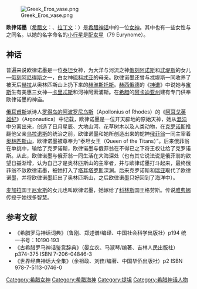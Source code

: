 {{expand|time=2013-10-30T10:18:29+00:00}}
{{refimprove|time=2013-10-30T10:18:29+00:00}}
[[File:Greek_Eros_vase.png|thumb]]

'''欧律诺墨'''（[[希腊文|希腊文]]：{{lang|el|Εὐρυνόμη}}、[[拉丁文|拉丁文]]：{{lang|la|Eurynome}}）是[[希腊神话|希腊神话]]中的一位[[女神|女神]]。其中也有一些女性与之同名。以她的名字命名的[[小行星|小行星]]是[[配女星|配女星]]（79 Eurynome）。

== 神话 ==
普遍来说欧律诺墨是一位[[泰坦|泰坦]]女神，为大洋与河流之神[[俄刻阿诺斯|俄刻阿诺斯]]和[[忒堤斯|忒堤斯]]的女儿—[[俄刻阿尼得斯|俄刻阿尼得斯]]之一，白女神[[琉科忒亚|琉科忒亚]]的母亲。欧律诺墨还曾与忒堤斯一同收养了被天后[[赫拉|赫拉]]从奥林匹斯山上扔下来的[[赫淮斯托斯|赫淮斯托斯]]。[[赫西俄德|赫西俄德]]的《[[神谱|神谱]]》中说她与[[宙斯|宙斯]]生有美惠三女神—[[卡里忒斯|卡里忒斯]]和河神阿索浦斯。在[[希腊|希腊]]的[[阿卡迪亚州|阿卡迪亚州]]建有专门供奉欧律诺墨的神庙。

[[俄耳甫斯|俄耳甫斯]]派诗人[[罗得岛的阿波罗尼乌斯|罗得岛的阿波罗尼乌斯]]（Apollonius of Rhodes）的《[[阿耳戈英雄纪|阿耳戈英雄纪]]》（Argonautica）中记载，欧律诺墨是一位开天辟地的原始天神，她从[[混沌|混沌]]中分离出来，创造了日月星辰、大地山河、花草树木以及人类动物，在[[克罗诺斯|克罗诺斯]]推翻他父亲[[乌拉诺斯|乌拉诺斯]]的统治之前，欧律诺墨和她所创造出来的蛇神[[俄菲翁|俄菲翁]]一同主宰着[[奥林匹斯山|奥林匹斯山]]，欧律诺墨被尊奉为“泰坦女王（Queen of the Titans）”。后来俄菲翁在单挑中，输给了克罗诺斯，欧律诺墨与俄菲翁在不得已之下将王权让给了克罗诺斯。从此，欧律诺墨与俄菲翁一同生活在大海深处（也有其它说法说是俄菲翁的欲望日益渐增，认为自己才是奥林匹斯山的主宰者，并与欧律诺墨打斗起来，最终俄菲翁不敌欧律诺墨，被她打入了[[塔耳塔罗斯|塔耳塔罗斯]]深渊。后来克罗诺斯和[[瑞亚|瑞亚]]取代了欧律诺墨，并将欧律诺墨赶出了奥林匹斯山，之后欧律诺墨只好回到了海洋中）。

[[麦加拉|麦加拉]]国王[[尼索斯|尼索斯]]的女儿也叫欧律诺墨，她嫁给了[[科林斯|科林斯]]国王格劳斯。传说[[雅典娜|雅典娜]]传授于她很多智慧。

== 参考文献 ==
*《希腊罗马神话词典》（鲁刚、郑述谱/编译、中国社会科学出版社）p194 统一书号：10190·193
*《古希腊罗马神话鉴赏辞典》（晏立农、马淑琴/编著、吉林人民出版社）p374-375 ISBN 7-206-04846-3
*《世界经典神话大全集》（余祖政、刘佳/编著、中国华侨出版社）p2 ISBN 978-7-5113-0746-0

{{Authority control}}
[[Category:希腊女神|Category:希腊女神]]
[[Category:希腊海神|Category:希腊海神]]
[[Category:提坦|Category:提坦]]
[[Category:希腊神话人物|Category:希腊神话人物]]